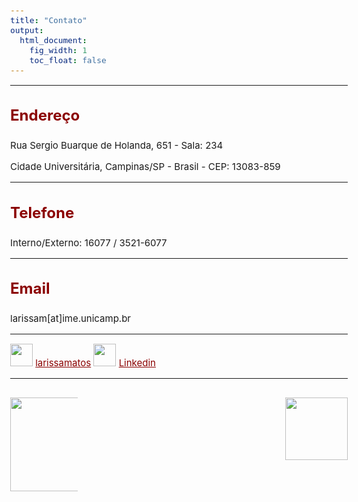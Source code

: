 ```yaml
---
title: "Contato"
output:
  html_document:
    fig_width: 1
    toc_float: false
---
```


<style type="text/css">
.nav.navbar-nav.navbar-right a {
    color: white;
}
.navbar {
  background-color:maroon;
  border-color:black;
  icon-color:white;
}
.navbar-brand {
color:black!important;
}
body{ /* Normal  */
      font-size: 15px;
  }
h1.title {
  font-size: 30px;
}
h3 { /* Header 3 */
  font-size: 24px;
  color: DarkRed;
}
</style>

<style>
a:link {
    color: darkred;
}
a:visited {
    color: blue;
}
a:hover {
    color: blue;
}
.column-f1{
  float: left;
  width: 20%;
  text-align: left;
}
.column-f2{
  float: right;
  width: 20%;
  text-align: right;
}
</style>

----

### **Endereço**

Rua Sergio Buarque de Holanda, 651 - Sala: 234

Cidade Universitária, Campinas/SP - Brasil - CEP: 13083-859

----

### **Telefone**

Interno/Externo: 16077 / 3521-6077

----

### **Email**

larissam[at]ime.unicamp.br

----

![](imagens/git.png){height="36px" width="36px"} [larissamatos](https://github.com/larissamatos)    ![](imagens/Linkedin.png){height="36px" width="36px"} [Linkedin](https://www.linkedin.com/in/larissa-avila-matos-0624bb123/)


----

<div id="footer">
<p>
<div class="column-f1">
![](imagens/logo-unicamp1.png){width=150px}
</div>
<div class="column-f2">
![](imagens/logoimecc1.png){width=100px}
</div>
</p>
</div>
